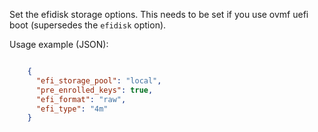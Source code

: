 <!-- Code generated from the comments of the efiConfig struct in builder/proxmox/common/config.go; DO NOT EDIT MANUALLY -->

Set the efidisk storage options.
This needs to be set if you use ovmf uefi boot (supersedes the `efidisk` option).

Usage example (JSON):

```json

	{
	  "efi_storage_pool": "local",
	  "pre_enrolled_keys": true,
	  "efi_format": "raw",
	  "efi_type": "4m"
	}

```

<!-- End of code generated from the comments of the efiConfig struct in builder/proxmox/common/config.go; -->
